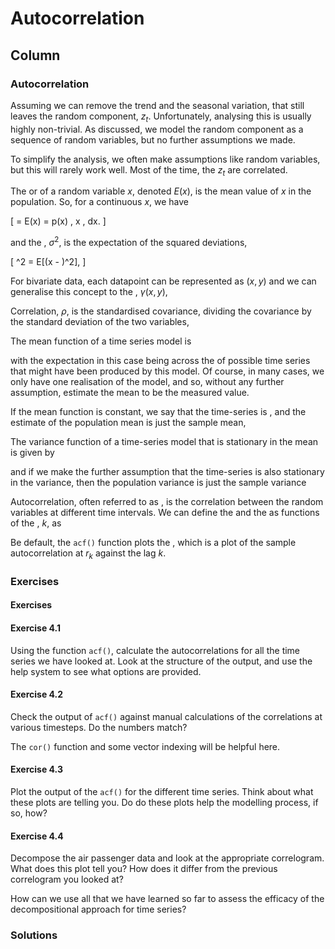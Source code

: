Autocorrelation {data-navmenu="Exercises"}
===================================================

Column {.tabset}
---------------------------------

### Autocorrelation



Assuming we can remove the trend and the seasonal variation, that
still leaves the random component, $z_t$. Unfortunately, analysing
this is usually highly non-trivial. As discussed, we model the random
component as a sequence of random variables, but no further
assumptions we made.

To simplify the analysis, we often make assumptions like
\emph{independent and identically distributed (i.i.d.)} random
variables, but this will rarely work well. Most of the time, the $z_t$
are correlated.

The \emph{expected value} or \emph{expectation} of a random variable
$x$, denoted $E(x)$, is the mean value of $x$ in the population. So,
for a continuous $x$, we have

\[
\mu = E(x) = \int p(x) \, x \, dx.
\]

\noindent
and the \emph{variance}, $\sigma^2$, is the expectation of the squared
deviations,

\[
\sigma^2 = E[(x - \mu)^2],
\]

For bivariate data, each datapoint can be represented as $(x, y)$ and
we can generalise this concept to the \emph{covariance},
$\gamma(x, y)$,

\begin{equation}
\gamma(x, y) = E[(x - \mu_x)(y - \mu_y)].
\end{equation}

\noindent
Correlation, $\rho$, is the standardised covariance, dividing the
covariance by the standard deviation of the two variables,

\begin{equation}
\rho(x, y) = \frac{\gamma(x, y)}{\sigma_x \sigma_y}.
\end{equation}

\noindent
The mean function of a time series model is

\begin{equation}
\mu(t) = E(x_t),
\end{equation}


with the expectation in this case being across the \emph{ensemble} of possible time series that might have been produced by this model. Of
course, in many cases, we only have one realisation of the model, and so, without any further assumption, estimate the mean to be the
measured value.

If the mean function is constant, we say that the time-series is
\emph{stationary in the mean}, and the estimate of the population mean is just the sample mean,

\begin{equation}
\mu = \sum^n_{t=1} x_t.
\end{equation}

\noindent
The variance function of a time-series model that is stationary in the
mean is given by

\begin{equation}
\sigma^2(t) = E[(x_t - \mu)^2],
\end{equation}

\noindent
and if we make the further assumption that the time-series is also stationary in the variance, then the population variance is just the
sample variance

\begin{equation}
\text{Var}(x) = \frac{\sum(x_t - \mu)^2}{n - 1}
\end{equation}

Autocorrelation, often referred to as \emph{serial correlation}, is the correlation between the random variables at different time intervals. We can define the \emph{autocovariance function} and the
\emph{autocorrelation function} as functions of the \emph{lag}, $k$, as

\begin{eqnarray}
\gamma_k &=& E[(x_t - \mu)(x_{t+k} - \mu)], \\
\rho_k   &=& \frac{\gamma_k}{\sigma^2}.
\end{eqnarray}

Be default, the ``acf()`` function plots the \emph{correlogram},
which is a plot of the sample autocorrelation at $r_k$ against the lag
$k$.


### Exercises

<h4> Exercises </h4>

#### Exercise 4.1

Using the function ``acf()``, calculate the autocorrelations for
all the time series we have looked at. Look at the structure of the
output, and use the help system to see what options are provided.

<p>
#### Exercise 4.2
Check the output of ``acf()`` against manual calculations of the
correlations at various timesteps. Do the numbers match?


\textbf{HINT:} The ``cor()`` function and some vector indexing
will be helpful here.

<p>

#### Exercise 4.3
Plot the output of the ``acf()`` for the different time
series. Think about what these plots are telling you. Do do these
plots help the modelling process, if so, how?

<p>

#### Exercise 4.4
Decompose the air passenger data and look at the appropriate
correlogram. What does this plot tell you? How does it differ from the
previous correlogram you looked at?


How can we use all that we have learned so far to assess the efficacy
of the decompositional approach for time series?

### Solutions
